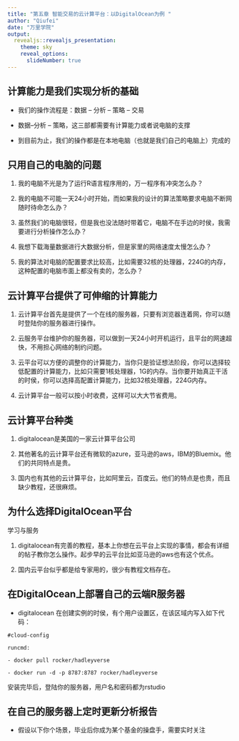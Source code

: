 ```yaml
---
title: "第五章 智能交易的云计算平台：以DigitalOcean为例 "
author: "Qiufei"
date: "万里学院"
output:
  revealjs::revealjs_presentation:
    theme: sky
    reveal_options:
      slideNumber: true
---
```


## 计算能力是我们实现分析的基础 ##

* 我们的操作流程是：数据 -- 分析 -- 策略 -- 交易

* 数据--分析 -- 策略，这三部都需要有计算能力或者说电脑的支撑

* 到目前为止，我们的操作都是在本地电脑（也就是我们自己的电脑上）完成的

## 只用自己的电脑的问题 ##

1. 我的电脑不光是为了运行R语言程序用的，万一程序有冲突怎么办？

2. 我的电脑不可能一天24小时开始，而如果我的设计的算法策略要求电脑不断网随时待命怎么办？

3. 虽然我们的电脑很轻，但是我也没法随时带着它，电脑不在手边的时侯，我需要进行分析操作怎么办？

4. 我想下载海量数据进行大数据分析，但是家里的网络速度太慢怎么办？

5. 我的算法对电脑的配置要求比较高，比如需要32核的处理器，224G的内存，这种配置的电脑市面上都没有卖的，怎么办？

## 云计算平台提供了可伸缩的计算能力 ##

1. 云计算平台首先是提供了一个在线的服务器，只要有浏览器连着网，你可以随时登陆你的服务器进行操作。

2. 云服务平台维护你的服务器，可以做到一天24小时开机运行，且平台的网速超快，不用担心网络的制约问题。

3. 云平台可以方便的调整你的计算能力，当你只是验证想法阶段，你可以选择较低配置的计算能力，比如只需要1核处理器，1G的内存。当你要开始真正干活的时侯，你可以选择高配置计算能力，比如32核处理器，224G内存。

4. 云计算平台一般可以按小时收费，这样可以大大节省费用。


## 云计算平台种类 ##



1. digitalocean是美国的一家云计算平台公司

2. 其他著名的云计算平台还有微软的azure，亚马逊的aws，IBM的Bluemix。他们的共同特点是贵。

3. 国内也有其他的云计算平台，比如阿里云，百度云。他们的特点是也贵，而且缺少教程，还很麻烦。


## 为什么选择DigitalOcean平台 ##

学习与服务

1. digitalocean有完善的教程，基本上你想在云平台上实现的事情，都会有详细的帖子教你怎么操作。起步早的云平台比如亚马逊的aws也有这个优点。
   
2. 国内云平台似乎都是给专家用的，很少有教程文档存在。


## 在DigitalOcean上部署自己的云端R服务器 ##

* digitalocean 在创建实例的时侯，有个用户设置区，在该区域内写入如下代码：

`#cloud-config`

`runcmd:`

`  - docker pull rocker/hadleyverse`

`  - docker run -d -p 8787:8787 rocker/hadleyverse`

安装完毕后，登陆你的服务器，用户名和密码都为rstudio

## 在自己的服务器上定时更新分析报告 ##

* 假设以下你个场景，毕业后你成为某个基金的操盘手，需要实时关注
